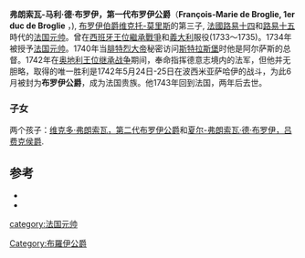 {{Infobox officeholder
| name = 弗朗索瓦-马利·德·布罗伊
| nickname=
| image = Portrait of François Marie de Broglie, Duke of Broglie, Marshal of France (member of the circle of Hyacinthe Rigaud).jpg
| width = 200px 
| caption = 第一代布罗伊公爵
| nationality = {{flag|Kingdom of France}}
| ethnicity = 
| birth_date= {{birth date|1671|1|11}}
| birth_place = 
| death_date = {{death date and age|1745|5|22|1671|1|11}}
| death_place = 
| allegiance ={{flag|Kingdom of France}}
|branch= [[法国元帅|法国元帅]]
| serviceyears= 
| rank=
| commands=
| unit=
| battles=<br>
* [[西班牙王位繼承戰爭|西班牙王位繼承戰爭]]
:* [[马尔普拉奎特战役|马尔普拉奎特战役]]
:* [[德南战役|德南战役]]
* [[波兰王位继承战争|波兰王位继承战争]]
:* [[圣皮埃特罗战役|帕尔马战役]]
:* [[瓜塔利亚战役|瓜塔利亚战役]]
| awards=
| relations=
| spouse = 
| laterwork= 法国驻英国大使
| profession = 
| religion = 
| signature = 
| party = 
}}
'''弗朗索瓦-马利·德·布罗伊，第一代布罗伊公爵'''（'''François-Marie de Broglie, 1er duc de Broglie''' ，{{bd|1671年|1月11日|1745年|5月22日|catIdx=B}}), [[布罗伊公爵|布罗伊伯爵]][[维克托-莫里斯_(布罗伊伯爵)|维克托-莫里斯]]的第三子, [[法國|法國]][[路易十四|路易十四]]和[[路易十五|路易十五]]時代的[[法国元帅|法国元帅]]。曾在[[西班牙王位繼承戰爭|西班牙王位繼承戰爭]]和[[義大利|義大利]]服役(1733～1735)。1734年被授予[[法国元帅|法国元帅]]。1740年当[[腓特烈大帝|腓特烈大帝]]秘密访问[[斯特拉斯堡|斯特拉斯堡]]时他是阿尔萨斯的总督。1742年在[[奥地利王位继承战争|奥地利王位继承战争]]期间，奉命指挥德意志境内的法军，但他并无胆略，取得的唯一胜利是1742年5月24日-25日在波西米亚萨哈伊的战斗，为此6月被封为'''布罗伊公爵'''，成为法国贵族。他1743年回到法国，两年后去世。

===子女===
两个孩子：[[维克多·弗朗索瓦，第二代布罗伊公爵|维克多·弗朗索瓦，第二代布罗伊公爵]]和[[夏尔-弗朗索瓦·德·布罗伊，吕费克侯爵|夏尔-弗朗索瓦·德·布罗伊，吕费克侯爵]].

==参考==
* {{cite web | author=保罗·特罗夫（Paul Theroff） | title=布罗伊宗谱（Broglie Genealogy） | url=http://www.angelfire.com/realm/gotha/gotha/broglie.html | work=Paul Theroff's Royal Genealogy Site | year=2005 | accessdate=2009-01-08 | archive-date=2012-03-14 | archive-url=https://web.archive.org/web/20120314130951/http://www.angelfire.com/realm/gotha/gotha/broglie.html | dead-url=no }}
*{{1911}}


{{Authority control}}
{{DEFAULTSORT:Broglie, Francois Marie}}
[[category:法国元帅|category:法国元帅]]
[[Category:布羅伊公爵|Category:布羅伊公爵]]